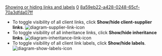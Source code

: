 [[Property:title|Showing or hiding links and labels]]
[[Property:weight|0]]
[[Property:uuid|8a59eb22-a428-0248-65cf-70a3dfda07ff]]
* To toggle visibility of all client links, click '''Show/hide client-supplier links'''.  [[Image:diagram-supplier-link-icon]]  
* To toggle visibility of all inheritance links, click '''Show/hide inheritance links'''.  [[Image:diagram-inheritance-link-icon]]  
* To toggle visibility of all client link labels, click '''Show/hide labels'''.  [[Image:diagram-show-labels-icon]]  




